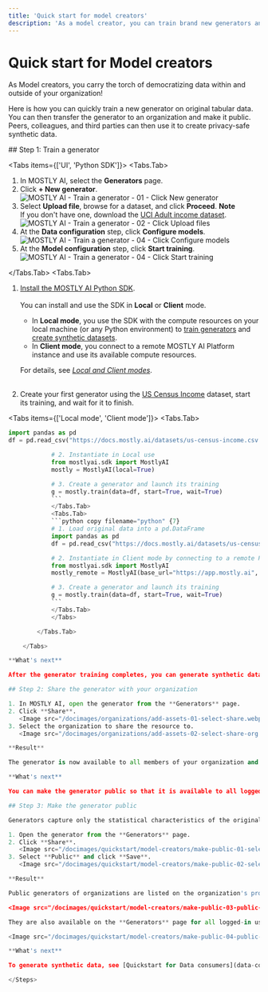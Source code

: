 ```yaml
---
title: 'Quick start for model creators'
description: 'As a model creator, you can train brand new generators and AI models on tabular data. You can then share with peers and data consumers in your teams and organization and they can share brand new privacy-safe synthetic data.'
---
```



# Quick start for Model creators

As Model creators, you carry the torch of democratizing data within and outside of your organization!

Here is how you can quickly train a new generator on original tabular data. You can then transfer the generator to an organization and make it public. Peers, colleagues, and third parties can then use it to create privacy-safe synthetic data.

<Steps>
## Step 1: Train a generator

<Tabs items={['UI', 'Python SDK']}>
<Tabs.Tab>
1. In MOSTLY AI, select the **Generators** page.
2. Click **+ New generator**.
    <Image
        src="/docimages/quickstart/model-creators/train-generator-01-click-new-generator.webp"
        alt="MOSTLY AI - Train a generator - 01 - Click New generator"
        width={800}
        height={150}
    />
3. Select **Upload file**, browse for a dataset, and click **Proceed**.
    <CustomCallout>
    **Note**<br />
    If you don't have one, download the [UCI Adult income dataset](/datasets/us-census-income.csv.gz).
    </CustomCallout>
    <Image
        src="/docimages/quickstart/model-creators/train-generator-02-click-upload-files.webp"
        alt="MOSTLY AI - Train a generator - 02 - Click Upload files"
        width={800}
        height={150}
    />
4. At the **Data configuration** step, click **Configure models**.
    <Image
        src="/docimages/quickstart/model-creators/train-generator-03-click-configure-models.webp"
        alt="MOSTLY AI - Train a generator - 04 - Click Configure models"
        width={800}
        height={150}
    />
5. At the **Model configuration** step, click **Start training**.
    <Image
        src="/docimages/quickstart/model-creators/train-generator-04-click-start-training.webp"
        alt="MOSTLY AI - Train a generator - 04 - Click Start training"
        width={800}
        height={150}
    />

</Tabs.Tab>
<Tabs.Tab>

1. [Install the MOSTLY AI Python SDK](/python-sdk#installation).<br /><br />
   You can install and use the SDK in **Local** or **Client** mode.

   - In **Local mode**, you use the SDK with the compute resources on your local machine (or any Python environment) to [train generators](/generators/train) and [create synthetic datasets](/synthetic-datasets/generate).
   - In **Client mode**, you connect to a remote MOSTLY AI Platform instance and use its available compute resources.

   For details, see [_Local and Client modes_](/python-sdk#local-and-client-modes).<br /><br />

2. Create your first generator using the [US Census Income](/datasets#us-census-income-dataset) dataset, start its training, and wait for it to finish.

<Tabs items={['Local mode', 'Client mode']}>
<Tabs.Tab>

````python copy filename="python" {7} # 1. Load original data into a pd.DataFrame
import pandas as pd
df = pd.read_csv("https://docs.mostly.ai/datasets/us-census-income.csv.gz")

            # 2. Instantiate in Local use
            from mostlyai.sdk import MostlyAI
            mostly = MostlyAI(local=True)

            # 3. Create a generator and launch its training
            g = mostly.train(data=df, start=True, wait=True)
            ```
            </Tabs.Tab>
            <Tabs.Tab>
            ```python copy filename="python" {7}
            # 1. Load original data into a pd.DataFrame
            import pandas as pd
            df = pd.read_csv("https://docs.mostly.ai/datasets/us-census-income.csv.gz")

            # 2. Instantiate in Client mode by connecting to a remote Platform instance
            from mostlyai.sdk import MostlyAI
            mostly_remote = MostlyAI(base_url="https://app.mostly.ai", api_key="INSERT_API_KEY")

            # 3. Create a generator and launch its training
            g = mostly.train(data=df, start=True, wait=True)
            ```
            </Tabs.Tab>
            </Tabs>

        </Tabs.Tab>

    </Tabs>

**What's next**

After the generator training completes, you can generate synthetic data. You can also transfer it to an organization. Data consumers from your organization can then too generate synthetic data.

## Step 2: Share the generator with your organization

1. In MOSTLY AI, open the generator from the **Generators** page.
2. Click **Share**.
   <Image src="/docimages/organizations/add-assets-01-select-share.webp" alt="Share - 01 - Share button" width={700} height={300} />
3. Select the organization to share the resource to.
   <Image src="/docimages/organizations/add-assets-02-select-share-org.webp" alt="Share - 02 - Select organization" width={700} height={300} />

**Result**

The generator is now available to all members of your organization and they can use it to generate synthetic data.

**What's next**

You can make the generator public so that it is available to all logged-in users in the Platform.

## Step 3: Make the generator public

Generators capture only the statistical characteristics of the original data and they never memorize data points. This makes it perfectly safe to make a generator public.

1. Open the generator from the **Generators** page.
2. Click **Share**.
   <Image src="/docimages/quickstart/model-creators/make-public-01-select-share.webp" alt="MOSTLY AI - Make the generator publc - 02 - Select organization" width={800} height={150} />
3. Select **Public** and click **Save**.
   <Image src="/docimages/quickstart/model-creators/make-public-02-select-public.webp" alt="MOSTLY AI - Make the generator publc - 02 - Select organization" width={800} height={150} />

**Result**

Public generators of organizations are listed on the organization's profile page.

<Image src="/docimages/quickstart/model-creators/make-public-03-public-generator-org-profile.webp" alt="MOSTLY AI - Make the generator publc - 03 - Public generator on organization profile" width={800} height={150} />

They are also available on the **Generators** page for all logged-in users.

<Image src="/docimages/quickstart/model-creators/make-public-04-public-generator-user-generators-list.webp" alt="MOSTLY AI - Make the generator publc - 04 - Public generator on user's Generators list" width={800} height={150} />

**What's next**

To generate synthetic data, see [Quickstart for Data consumers](data-consumers).

</Steps>
````
